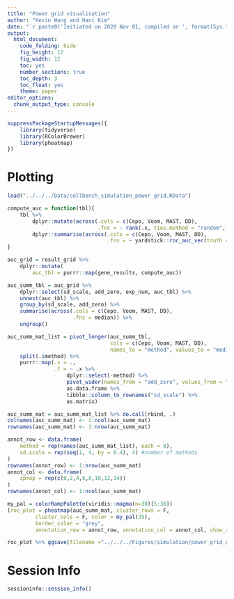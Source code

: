```yaml
---
title: "Power grid visualisation"
author: "Kevin Wang and Hani Kim"
date: "`r paste0('Initiated on 2020 Nov 01, compiled on ', format(Sys.time(), '%Y %b %d'))`"
output:
  html_document:
    code_folding: hide
    fig_height: 12
    fig_width: 12
    toc: yes
    number_sections: true
    toc_depth: 3
    toc_float: yes
    theme: paper
editor_options: 
  chunk_output_type: console
---
```


```r
suppressPackageStartupMessages({
    library(tidyverse)
    library(RColorBrewer)
    library(pheatmap)
})
```


# Plotting

```r
load("../../../Data/cellbench_simulation_power_grid.RData")

compute_auc = function(tbl){
    tbl %>% 
        dplyr::mutate(across(.cols = c(Cepo, Voom, MAST, DD),
                             .fns = ~ rank(.x, ties.method = "random", na.last = TRUE))) %>%
        dplyr::summarise(across(.cols = c(Cepo, Voom, MAST, DD),
                                .fns = ~ yardstick::roc_auc_vec(truth = true_label, estimate = .x)))
}

auc_grid = result_grid %>% 
    dplyr::mutate(
        auc_tbl = purrr::map(gene_results, compute_auc))

auc_summ_tbl = auc_grid %>% 
    dplyr::select(sd_scale, add_zero, exp_num, auc_tbl) %>% 
    unnest(auc_tbl) %>% 
    group_by(sd_scale, add_zero) %>% 
    summarise(across(.cols = c(Cepo, Voom, MAST, DD),
                     .fns = median)) %>% 
    ungroup()

auc_summ_mat_list = pivot_longer(auc_summ_tbl, 
                                 cols = c(Cepo, Voom, MAST, DD), 
                                 names_to = "method", values_to = "median_auc") %>% 
    split(.$method) %>% 
    purrr::map(.x = ., 
               .f = ~ .x %>% 
                   dplyr::select(-method) %>% 
                   pivot_wider(names_from = "add_zero", values_from = "median_auc") %>% 
                   as.data.frame %>% 
                   tibble::column_to_rownames("sd_scale") %>% 
                   as.matrix)

auc_summ_mat = auc_summ_mat_list %>% do.call(rbind, .)
colnames(auc_summ_mat) <- 1:ncol(auc_summ_mat)
rownames(auc_summ_mat) <- 1:nrow(auc_summ_mat)

annot_row <- data.frame(
    method = rep(names(auc_summ_mat_list), each = 8),
    sd.scale = rep(seq(1, 4, by = 0.4), 4) #number of methods
)
rownames(annot_row) <- 1:nrow(auc_summ_mat)
annot_col <- data.frame(
    zprop = rep(c(0,2,4,6,8,10,12,14))
)
rownames(annot_col) <- 1:ncol(auc_summ_mat)

my_pal = colorRampPalette(viridis::magma(n=30)[5:30])
(roc_plot = pheatmap(auc_summ_mat, cluster_rows = F, 
         cluster_cols = F, color = my_pal(35),
         border_color = "grey",
         annotation_row = annot_row, annotation_col = annot_col, show_rownames = F, show_colnames = F))

roc_plot %>% ggsave(filename ="../../../Figures/simulation/power_grid_AUROC_heatmap.pdf", width=9, height=20)
```


# Session Info
```r
sessioninfo::session_info()
```

